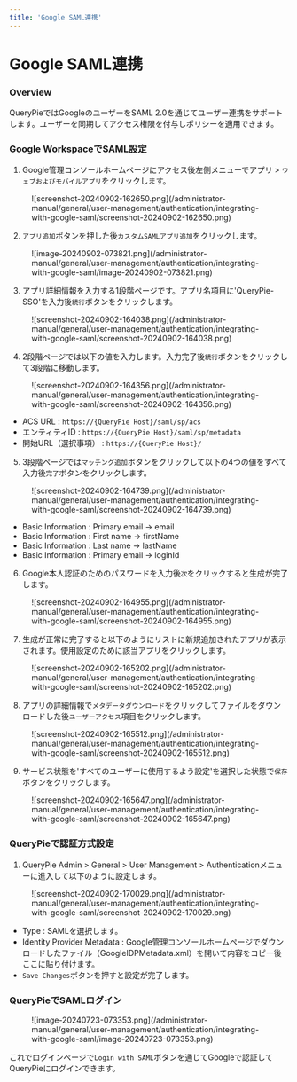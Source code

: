 ```yaml
---
title: 'Google SAML連携'
---
```


# Google SAML連携

### Overview

QueryPieではGoogleのユーザーをSAML 2.0を通じてユーザー連携をサポートします。ユーザーを同期してアクセス権限を付与しポリシーを適用できます。


### Google WorkspaceでSAML設定

1. Google管理コンソールホームページにアクセス後左側メニューでアプリ &gt; `ウェブおよびモバイルアプリ`をクリックします。

<figure data-layout="center" data-align="center">
![screenshot-20240902-162650.png](/administrator-manual/general/user-management/authentication/integrating-with-google-saml/screenshot-20240902-162650.png)
</figure>


2. `アプリ追加`ボタンを押した後`カスタムSAMLアプリ追加`をクリックします。

<figure data-layout="center" data-align="center">
![image-20240902-073821.png](/administrator-manual/general/user-management/authentication/integrating-with-google-saml/image-20240902-073821.png)
</figure>


3. アプリ詳細情報を入力する1段階ページです。アプリ名項目に'QueryPie-SSO'を入力後`続行`ボタンをクリックします。

<figure data-layout="center" data-align="center">
![screenshot-20240902-164038.png](/administrator-manual/general/user-management/authentication/integrating-with-google-saml/screenshot-20240902-164038.png)
</figure>


4. 2段階ページでは以下の値を入力します。入力完了後`続行`ボタンをクリックして3段階に移動します。

<figure data-layout="center" data-align="center">
![screenshot-20240902-164356.png](/administrator-manual/general/user-management/authentication/integrating-with-google-saml/screenshot-20240902-164356.png)
</figure>

* ACS URL : `https://{QueryPie Host}/saml/sp/acs`
* エンティティID : `https://{QueryPie Host}/saml/sp/metadata`
* 開始URL（選択事項） : `https://{QueryPie Host}/`


5. 3段階ページでは`マッチング追加`ボタンをクリックして以下の4つの値をすべて入力後`完了`ボタンをクリックします。

<figure data-layout="center" data-align="center">
![screenshot-20240902-164739.png](/administrator-manual/general/user-management/authentication/integrating-with-google-saml/screenshot-20240902-164739.png)
</figure>

* Basic Information : Primary email → email
* Basic Information : First name → firstName
* Basic Information : Last name → lastName
* Basic Information : Primary email → loginId


6. Google本人認証のためのパスワードを入力後`次`をクリックすると生成が完了します。

<figure data-layout="center" data-align="center">
![screenshot-20240902-164955.png](/administrator-manual/general/user-management/authentication/integrating-with-google-saml/screenshot-20240902-164955.png)
</figure>


7. 生成が正常に完了すると以下のようにリストに新規追加されたアプリが表示されます。使用設定のために該当アプリをクリックします。

<figure data-layout="center" data-align="center">
![screenshot-20240902-165202.png](/administrator-manual/general/user-management/authentication/integrating-with-google-saml/screenshot-20240902-165202.png)
</figure>


8. アプリの詳細情報で`メタデータダウンロード`をクリックしてファイルをダウンロードした後`ユーザーアクセス`項目をクリックします。

<figure data-layout="center" data-align="center">
![screenshot-20240902-165512.png](/administrator-manual/general/user-management/authentication/integrating-with-google-saml/screenshot-20240902-165512.png)
</figure>


9. サービス状態を'すべてのユーザーに使用するよう設定'を選択した状態で`保存`ボタンをクリックします。

<figure data-layout="center" data-align="center">
![screenshot-20240902-165647.png](/administrator-manual/general/user-management/authentication/integrating-with-google-saml/screenshot-20240902-165647.png)
</figure>


### QueryPieで認証方式設定

1. QueryPie Admin &gt; General &gt; User Management &gt; Authenticationメニューに進入して以下のように設定します。

<figure data-layout="center" data-align="center">
![screenshot-20240902-170029.png](/administrator-manual/general/user-management/authentication/integrating-with-google-saml/screenshot-20240902-170029.png)
</figure>

* Type : SAMLを選択します。
* Identity Provider Metadata : Google管理コンソールホームページでダウンロードしたファイル（GoogleIDPMetadata.xml）を開いて内容をコピー後ここに貼り付けます。
* `Save Changes`ボタンを押すと設定が完了します。


### QueryPieでSAMLログイン

<figure data-layout="center" data-align="center">
![image-20240723-073353.png](/administrator-manual/general/user-management/authentication/integrating-with-google-saml/image-20240723-073353.png)
</figure>

これでログインページで`Login with SAML`ボタンを通じてGoogleで認証してQueryPieにログインできます。


